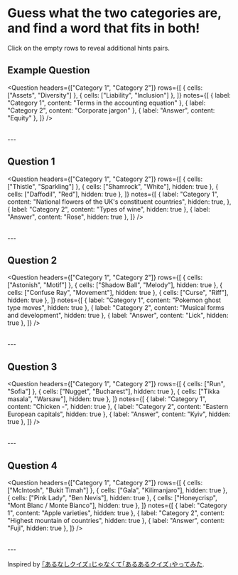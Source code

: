 
# Guess what the two categories are, and find a word that fits in both!

<Callout>
Click on the empty rows to reveal additional hints pairs.
</Callout>

## Example Question

<Question
  headers={["Category 1", "Category 2"]}
  rows={[
    { cells: ["Assets", "Diversity"] },
    { cells: ["Liability", "Inclusion"] },
  ]}
  notes={[
    { label: "Category 1", content: "Terms in the accounting equation" },
    { label: "Category 2", content: "Corporate jargon" },
    { label: "Answer", content: "Equity" },
  ]}
/>

<br/>
---

## Question 1

<Question
  headers={["Category 1", "Category 2"]}
  rows={[
    { cells: ["Thistle", "Sparkling"] },
    { cells: ["Shamrock", "White"], hidden: true },
    { cells: ["Daffodil", "Red"], hidden: true },
  ]}
  notes={[
    {
      label: "Category 1",
      content: "National flowers of the UK's constituent countries",
      hidden: true,
    },
    { label: "Category 2", content: "Types of wine", hidden: true },
    { label: "Answer", content: "Rose", hidden: true },
  ]}
/>

<br/>
---

## Question 2

<Question
  headers={["Category 1", "Category 2"]}
  rows={[
    { cells: ["Astonish", "Motif"] },
    { cells: ["Shadow Ball", "Melody"], hidden: true },
    { cells: ["Confuse Ray", "Movement"], hidden: true },
    { cells: ["Curse", "Riff"], hidden: true },
  ]}
  notes={[
    { label: "Category 1", content: "Pokemon ghost type moves", hidden: true },
    { label: "Category 2", content: "Musical forms and development", hidden: true },
    { label: "Answer", content: "Lick", hidden: true },
  ]}
/>

<br/>
---

## Question 3

<Question
  headers={["Category 1", "Category 2"]}
  rows={[
    { cells: ["Run", "Sofia"] },
    { cells: ["Nugget", "Bucharest"], hidden: true },
    { cells: ["Tikka masala", "Warsaw"], hidden: true },
  ]}
  notes={[
    { label: "Category 1", content: "Chicken -", hidden: true },
    { label: "Category 2", content: "Eastern European capitals", hidden: true },
    { label: "Answer", content: "Kyiv", hidden: true },
  ]}
/>

<br/>
---

## Question 4

<Question
  headers={["Category 1", "Category 2"]}
  rows={[
    { cells: ["McIntosh", "Bukit Timah"] },
    { cells: ["Gala", "Kilimanjaro"], hidden: true },
    { cells: ["Pink Lady", "Ben Nevis"], hidden: true },
    { cells: ["Honeycrisp", "Mont Blanc / Monte Bianco"], hidden: true },
  ]}
  notes={[
    { label: "Category 1", content: "Apple varieties", hidden: true },
    { label: "Category 2", content: "Highest mountain of countries", hidden: true },
    { label: "Answer", content: "Fuji", hidden: true },
  ]}
/>

<br/>
---

Inspired by [｢あるなしクイズ｣じゃなくて｢あるあるクイズ｣やってみた]("https://www.youtube.com/watch?v=bHkQo_YqP40").
